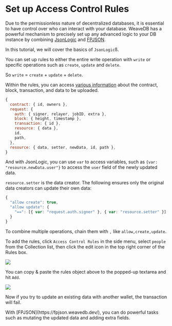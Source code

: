 
# Set up Access Control Rules

 Due to the permissionless nature of decentralized databases, it is essential to have control over who can interact with your database. WeaveDB has a powerful mechanism to precisely set up any advanced logic to your DB instance by combining [JsonLogic](https://jsonlogic.com/) and [FPJSON](https://fpjson.weavedb.dev).

In this tutorial, we will cover the basics of `JsonLogic`ß.

You can set up rules to either the entire write operation with `write` or specific operations such as `create`, `update` and `delete`.

So `write` = `create` + `update` + `delete`.

Within the rules, you can access [various information](https://docs.weavedb.dev/docs/sdk/rules#preset-variables) about the contract, block, transaction, and data to be uploaded.

```javascript
{
  contract: { id, owners },
  request: {
    auth: { signer, relayer, jobID, extra },
    block: { height, timestamp },
    transaction: { id },
    resource: { data },
    id,
    path,
  },
  resource: { data, setter, newData, id, path },
}
```

And with JsonLogic, you can use `var` to access variables, such as `{var: "resource.newData.user"}` to access the `user` field of the newly updated data.

`resource.setter` is the data creator. The following ensures only the original data creators can update their own data:

```javascript
{
  "allow create": true,
  "allow update": {
    "==": [{ var: "request.auth.signer" }, { var: "resource.setter" }]
  }
}
```

To combine multiple operations, chain them with `,` like `allow,create,update`.

To add the rules, click `Access Control Rules` in the side menu, select `people` from the Collection list, then click the edit icon in the top right corner of the Rules box.

![](/img/quick-start-1.png)

 You can copy & paste the rules object above to the popped-up textarea and hit `Add`.
 
![](/img/quick-start-2.png)

Now if you try to update an existing data with another wallet, the transaction will fail.

<Callout type="info" emoji="💡">
With [FPJSON](https://fpjson.weavedb.dev/), you can do powerful tasks such as mutating the updated data and adding extra fields.
</Callout>